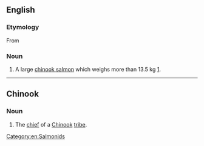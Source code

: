 ==English==

===Etymology===
From {{etyl|chh|en}}

===Noun===
{{en-noun}}

# {{lb|en|Canada}} A large [[chinook salmon]] which weighs more than 13.5 kg [http://www.pac.dfo-mpo.gc.ca/fm-gp/rec/species-especes/chinook-quinnat-eng.html].

[[Category:en:Salmonids]]

----

==Chinook==

===Noun===
{{head|chh|noun}}

# The [[chief]] of a [[Chinook]] [[tribe]].